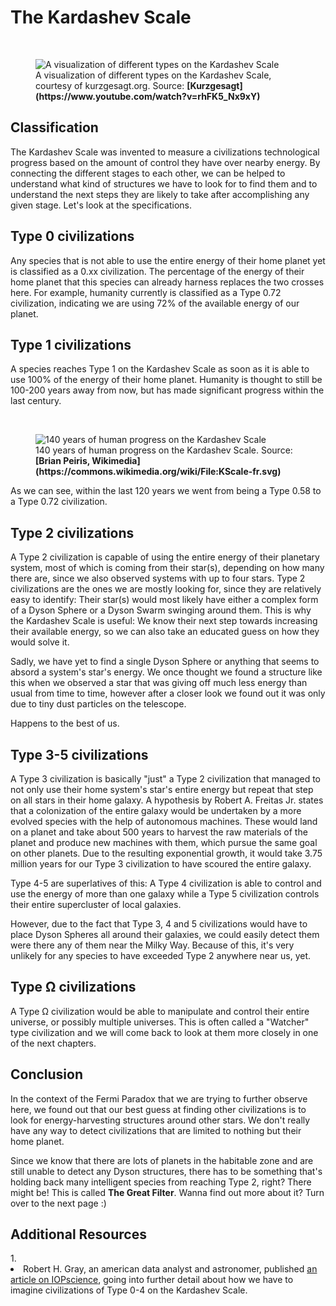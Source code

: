 
# The Kardashev Scale

<ReadingTime />

<br/>
<figure>
<Image src={require(".//../../../../resources/images/kardashev.png")} alt="A visualization of different types on the Kardashev Scale" />
<figcaption style={{ color: "rgb(156, 156, 156)", fontSize: "14px", marginTop: "2px" }}>A visualization of different types on the Kardashev Scale, courtesy of kurzgesagt.org. Source: <strong>[Kurzgesagt](https://www.youtube.com/watch?v=rhFK5_Nx9xY)</strong></figcaption>
</figure>

## Classification
The Kardashev Scale was invented to measure a civilizations technological progress based on the amount of control they have over nearby energy. By connecting the different stages to each other, we can be helped to understand what kind of structures we have to look for to find them and to understand the next steps they are likely to take after accomplishing any given stage. Let's look at the specifications.

## Type 0 civilizations
Any species that is not able to use the entire energy of their home planet yet is classified as a 0.xx civilization. The percentage of the energy of their home planet that this species can already harness replaces the two crosses here. For example, humanity currently is classified as a Type 0.72 civilization, indicating we are using 72% of the available energy of our planet.

## Type 1 civilizations
A species reaches Type 1 on the Kardashev Scale as soon as it is able to use 100% of the energy of their home planet. Humanity is thought to still be 100-200 years away from now, but has made significant progress within the last century.

<br/>
<figure>
<Image src={require(".//../../../../resources/images/kardashev2.png")} alt="140 years of human progress on the Kardashev Scale" />
<figcaption style={{ color: "rgb(156, 156, 156)", fontSize: "14px", marginTop: "2px" }}>140 years of human progress on the Kardashev Scale. Source: <strong>[Brian Peiris, Wikimedia](https://commons.wikimedia.org/wiki/File:KScale-fr.svg)</strong></figcaption>
</figure>

As we can see, within the last 120 years we went from being a Type 0.58 to a Type 0.72 civilization. 

## Type 2 civilizations
A Type 2 civilization is capable of using the entire energy of their planetary system, most of which is coming from their star(s), depending on how many there are, since we also observed systems with up to four stars. Type 2 civilizations are the ones we are mostly looking for, since they are relatively easy to identify: Their star(s) would most likely have either a complex form of a Dyson Sphere or a Dyson Swarm swinging around them. This is why the Kardashev Scale is useful: We know their next step towards increasing their available energy, so we can also take an educated guess on how they would solve it.

Sadly, we have yet to find a single Dyson Sphere or anything that seems to absord a system's star's energy. We once thought we found a structure like this when we observed a star that was giving off much less energy than usual from time to time, however after a closer look we found out it was only due to tiny dust particles on the telescope. 

Happens to the best of us.

## Type 3-5 civilizations
A Type 3 civilization is basically "just" a Type 2 civilization that managed to not only use their home system's star's entire energy but repeat that step on all stars in their home galaxy. A hypothesis by Robert A. Freitas Jr. states that a colonization of the entire galaxy would be undertaken by a more evolved species with the help of autonomous machines. These would land on a planet and take about 500 years to harvest the raw materials of the planet and produce new machines with them, which pursue the same goal on other planets. Due to the resulting exponential growth, it would take 3.75 million years for our Type 3 civilization to have scoured the entire galaxy.

Type 4-5 are superlatives of this: A Type 4 civilization is able to control and use the energy of more than one galaxy while a Type 5 civilization controls their entire supercluster of local galaxies. 

However, due to the fact that Type 3, 4 and 5 civilizations would have to place Dyson Spheres all around their galaxies, we could easily detect them were there any of them near the Milky Way. Because of this, it's very unlikely for any species to have exceeded Type 2 anywhere near us, yet.

## Type Ω civilizations
A Type Ω civilization would be able to manipulate and control their entire universe, or possibly multiple universes. This is often called a "Watcher" type civilization and we will come back to look at them more closely in one of the next chapters.

## Conclusion
In the context of the Fermi Paradox that we are trying to further observe here, we found out that our best guess at finding other civilizations is to look for energy-harvesting structures around other stars. We don't really have any way to detect civilizations that are limited to nothing but their home planet.

Since we know that there are lots of planets in the habitable zone and are still unable to detect any Dyson structures, there has to be something that's holding back many intelligent species from reaching Type 2, right? There might be! This is called <strong>The Great Filter</strong>. Wanna find out more about it? Turn over to the next page :)


<SaveArticleSection article="alien-life-kardashev"/>

## Additional Resources
<AdditionalResources>
  <div>
    <span>1. </span><li>Robert H. Gray, an american data analyst and astronomer, published <a href="https://iopscience.iop.org/article/10.3847/1538-3881/ab792b" target="_blank">an article on IOPscience</a>, going into further detail about how we have to imagine civilizations of Type 0-4 on the Kardashev Scale.</li>
  </div>
</AdditionalResources>


<Analytics />